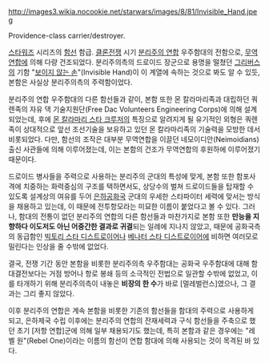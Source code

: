 http://images3.wikia.nocookie.net/starwars/images/8/81/Invisible_Hand.jpeg

Providence-class carrier/destroyer.

[[스타워즈]] 시리즈의 [[함선]] 함급. [[클론전쟁]] 시기 [[분리주의 연합]] 우주함대의 전함으로, [[무역연합]]에 의해 다량 건조되었다. 분리주의측의 드로이드 장군으로 용명을 떨쳤던 [[그리버스]]의 기함 "[[보이지 않는 손]]"(Invisible Hand)이 이 계열에 속하는 것으로 봐도 알 수 있듯, 본함은 사실상 분리주의측의 주력함이었다.

분리주의 연합 우주함대의 다른 함선들과 같이, 본함 또한 몬 칼라마리족과 대립하던 쿼렌족의 자유 댁 기술지원단(Free Dac Volunteers Engineering Corps)에 의해 설계되었는데, 후에 [[몬 칼라마리 스타 크루저]]의 특징으로 알려지게 될 유기적인 외형은 쿼렌 족이 상대적으로 앞선 조선기술을 보유하고 있던 몬 칼라마리족의 기술력을 모방한 데서 비롯되었다. 다만, 함선의 조작은 대부분 무역연합을 이끌던 네모이디안(Neimoidians) 출신 사관들에 의해 이루어졌는데, 이는 본함의 건조가 무역연합의 후원하에 이루어졌기 때문이다.

드로이드 병사들을 주력으로 사용하는 분리주의 군대의 특성에 맞게, 본함 또한 함포사격에 치중하는 화력중심의 구조를 택하면서도, 상당수의 벌쳐 드로이드들을 탑재할 수 있도록 설계상의 여유를 두어 [[은하공화국]] 군대의 우세한 스타파이터 세력에 맞서는 방식을 채용하고 있는데, 이 때문에 전투항모라는 미묘한 이름이 붙었다고 볼 수 있다. 그러나, 함대의 전통이 없던 분리주의 연합의 다른 함선들과 마찬가지로 본함 또한 '''만능을 지향하다 이도저도 아닌 어중간한 결과로 귀결'''되는 일례에 지나지 않았고, 때문에 공화국측의 동급함인 [[빅토리 스타 디스트로이어]]나 [[베나터 스타 디스트로이어]]에 비하면 여러모로 밀린다는 인상을 줄 수밖에 없었다. 

결국, 전쟁 기간 동안 본함을 비롯한 분리주의측 우주함대는 공화국 우주함대에 대해 함대결전보다는 거점 방어나 항로 봉쇄 등의 소극적인 전법으로 일관할 수밖에 없었고, 이를 타개하기 위해 분리주의측이 내놓은 '''비장의 한 수'''가 바로 [멀레벌런스]였으나, 그 결과는 그리 좋지 않았다. 

이후 분리주의 연합은 계속 본함을 비롯한 기존의 함선들을 함대의 주력으로 사용하게 되고, 은하제국 수립 이후에는 분리주의 연합의 잔재세력과 구식 함선들을 주축으로 했던 초기 [저항 연합]군에 의해 일부 채용되기도 했는데, 특히 본함과 같은 경우에는 "레벨 원"(Rebel One)이라는 이름의 함선이 연합 함대에 의해 사용되는 것이 목격된 바 있다.
